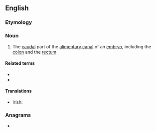 ==English==
{{wikipedia}}

===Etymology===
{{compound|en|hind|gut}}

===Noun===
{{en-noun}}

# {{lb|en|anatomy}} The [[caudal]] part of the [[alimentary canal]] of an [[embryo]], including the [[colon]] and the [[rectum]]

====Related terms====
* {{l|en|foregut}}
* {{l|en|midgut}}

====Translations====
{{trans-top|anatomy: the caudal part of the alimentary canal of an embryo}}
* Irish: {{t|ga|putóg chúil|f}}
{{trans-mid}}
{{trans-bottom}}

===Anagrams===
* {{anagrams|en|undight}}
